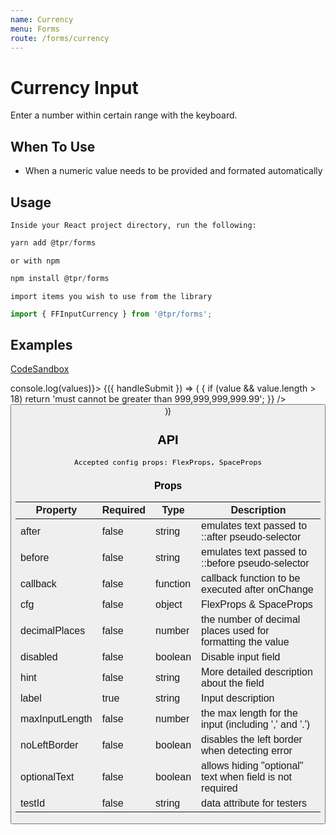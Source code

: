 ```yaml
---
name: Currency
menu: Forms
route: /forms/currency
---
```



# Currency Input

Enter a number within certain range with the keyboard.

## When To Use

- When a numeric value needs to be provided and formated automatically

## Usage

`Inside your React project directory, run the following:`

```js
yarn add @tpr/forms
```

`or with npm`

```js
npm install @tpr/forms
```

`import items you wish to use from the library`

```js
import { FFInputCurrency } from '@tpr/forms';
```

## Examples

[CodeSandbox](https://codesandbox.io)

<Playground>
	<Form onSubmit={(values) => console.log(values)}>
		{({ handleSubmit }) => (
			<form onSubmit={handleSubmit}>
				<FFInputCurrency
					name="income"
					label="Annual income"
					hint="total amount of income for last year, in GBP"
					before="£"
					inputWidth={5}
					cfg={{ my: 5 }}
					required={false}
					noLeftBorder={true}
					optionalText={false}
					validate={(value) => {
						if (value && value.length > 18)
							return 'must cannot be greater than 999,999,999,999.99';
					}}
				/>
				<button type="submit" style={{ display: 'none' }} children="Submit" />
			</form>
		)}
	</Form>
</Playground>

## API

```
Accepted config props: FlexProps, SpaceProps
```

### Props

| Property       | Required | Type     | Description                                                |
| -------------- | -------- | -------- | ---------------------------------------------------------- |
| after          | false    | string   | emulates text passed to ::after pseudo-selector            |
| before         | false    | string   | emulates text passed to ::before pseudo-selector           |
| callback       | false    | function | callback function to be executed after onChange            |
| cfg            | false    | object   | FlexProps & SpaceProps                                     |
| decimalPlaces  | false    | number   | the number of decimal places used for formatting the value |
| disabled       | false    | boolean  | Disable input field                                        |
| hint           | false    | string   | More detailed description about the field                  |
| label          | true     | string   | Input description                                          |
| maxInputLength | false    | number   | the max length for the input (including ',' and '.')       |
| noLeftBorder   | false    | boolean  | disables the left border when detecting error              |
| optionalText   | false    | boolean  | allows hiding "optional" text when field is not required   |
| testId         | false    | string   | data attribute for testers                                 |
